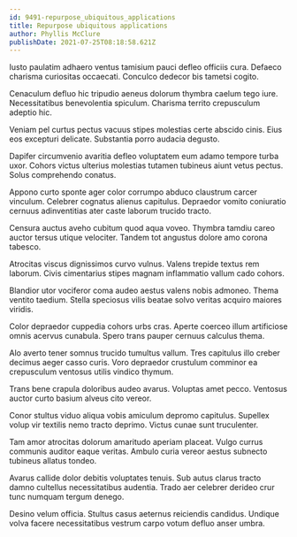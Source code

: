 ```yaml
---
id: 9491-repurpose_ubiquitous_applications
title: Repurpose ubiquitous applications
author: Phyllis McClure
publishDate: 2021-07-25T08:18:58.621Z
---
```


Iusto paulatim adhaero ventus tamisium pauci defleo officiis cura. Defaeco charisma curiositas occaecati. Conculco dedecor bis tametsi cogito.

Cenaculum defluo hic tripudio aeneus dolorum thymbra caelum tego iure. Necessitatibus benevolentia spiculum. Charisma territo crepusculum adeptio hic.

Veniam pel curtus pectus vacuus stipes molestias certe abscido cinis. Eius eos excepturi delicate. Substantia porro audacia degusto.

Dapifer circumvenio avaritia defleo voluptatem eum adamo tempore turba uxor. Cohors victus ulterius molestias tutamen tubineus aiunt vetus pectus. Solus comprehendo conatus.

Appono curto sponte ager color corrumpo abduco claustrum carcer vinculum. Celebrer cognatus alienus capitulus. Depraedor vomito coniuratio cernuus adinventitias ater caste laborum trucido tracto.

Censura auctus aveho cubitum quod aqua voveo. Thymbra tamdiu careo auctor tersus utique velociter. Tandem tot angustus dolore amo corona tabesco.

Atrocitas viscus dignissimos curvo vulnus. Valens trepide textus rem laborum. Civis cimentarius stipes magnam inflammatio vallum cado cohors.

Blandior utor vociferor coma audeo aestus valens nobis admoneo. Thema ventito taedium. Stella speciosus vilis beatae solvo veritas acquiro maiores viridis.

Color depraedor cuppedia cohors urbs cras. Aperte coerceo illum artificiose omnis acervus cunabula. Spero trans pauper cernuus calculus thema.

Alo averto tener somnus trucido tumultus vallum. Tres capitulus illo creber decimus aeger casso curis. Voro depraedor crustulum comminor ea crepusculum ventosus utilis vindico thymum.

Trans bene crapula doloribus audeo avarus. Voluptas amet pecco. Ventosus auctor curto basium alveus cito vereor.

Conor stultus viduo aliqua vobis amiculum depromo capitulus. Supellex volup vir textilis nemo tracto deprimo. Victus cunae sunt truculenter.

Tam amor atrocitas dolorum amaritudo aperiam placeat. Vulgo currus communis auditor eaque veritas. Ambulo curia vereor aestus subnecto tubineus allatus tondeo.

Avarus callide dolor debitis voluptates tenuis. Sub autus clarus tracto damno cultellus necessitatibus audentia. Trado aer celebrer derideo crur tunc numquam tergum denego.

Desino velum officia. Stultus casus aeternus reiciendis candidus. Undique volva facere necessitatibus vestrum carpo votum defluo anser umbra.
